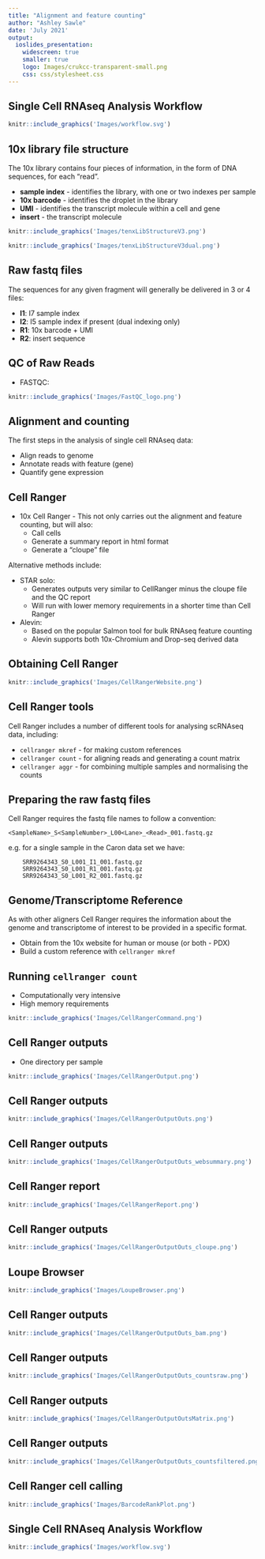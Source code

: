 ```yaml
---
title: "Alignment and feature counting"
author: "Ashley Sawle"
date: 'July 2021'
output:
  ioslides_presentation:
    widescreen: true
    smaller: true
    logo: Images/crukcc-transparent-small.png
    css: css/stylesheet.css
---
```



## Single Cell RNAseq Analysis Workflow

```r
knitr::include_graphics('Images/workflow.svg')
```

## 10x library file structure

The 10x library contains four pieces of information, in the form of DNA sequences,
for each "read".

* **sample index** - identifies the library, with one or two indexes per sample
* **10x barcode** -  identifies the droplet in the library
* **UMI** - identifies the transcript molecule within a cell and gene
* **insert** - the transcript molecule

```r
knitr::include_graphics('Images/tenxLibStructureV3.png')
```

```r
knitr::include_graphics('Images/tenxLibStructureV3dual.png')
```

## Raw fastq files

The sequences for any given fragment will generally be delivered in 3 or 4
files:

* **I1**: I7 sample index
* **I2**: I5 sample index if present (dual indexing only)
* **R1**: 10x barcode + UMI
* **R2**: insert sequence

## QC of Raw Reads

* FASTQC:

```r
knitr::include_graphics('Images/FastQC_logo.png')
```

## Alignment and counting

The first steps in the analysis of single cell RNAseq data:

* Align reads to genome  
* Annotate reads with feature (gene) 
* Quantify gene expression

## Cell Ranger

* 10x Cell Ranger -  This not only carries out the alignment and feature
  counting, but will also:
    * Call cells
    * Generate a summary report in html format
    * Generate a "cloupe" file

Alternative methods include:

* STAR solo:
    * Generates outputs very similar to CellRanger minus the cloupe file and the QC report
    * Will run with lower memory requirements in a shorter time than Cell Ranger
* Alevin:
    * Based on the popular Salmon tool for bulk RNAseq feature counting
    * Alevin supports both 10x-Chromium and Drop-seq derived data

## Obtaining Cell Ranger {#less_space_after_title}

```r
knitr::include_graphics('Images/CellRangerWebsite.png')
```

## Cell Ranger tools

Cell Ranger includes a number of different tools for analysing scRNAseq data,
including:  

* `cellranger mkref` - for making custom references  
* `cellranger count` - for aligning reads and generating a count matrix  
* `cellranger aggr` - for combining multiple samples and normalising the counts

## Preparing the raw fastq files

Cell Ranger requires the fastq file names to follow a convention:

```
<SampleName>_S<SampleNumber>_L00<Lane>_<Read>_001.fastq.gz
```

e.g. for a single sample in the Caron data set we have:

```
    SRR9264343_S0_L001_I1_001.fastq.gz
    SRR9264343_S0_L001_R1_001.fastq.gz
    SRR9264343_S0_L001_R2_001.fastq.gz
```

## Genome/Transcriptome Reference

As with other aligners Cell Ranger requires the information about
the genome and transcriptome of interest to be provided in a specific format.

* Obtain from the 10x website for human or mouse (or both - PDX)
* Build a custom reference with `cellranger mkref`

## Running `cellranger count`

* Computationally very intensive
* High memory requirements

```r
knitr::include_graphics('Images/CellRangerCommand.png')
```


## Cell Ranger outputs

* One directory per sample

```r
knitr::include_graphics('Images/CellRangerOutput.png')
```

## Cell Ranger outputs

```r
knitr::include_graphics('Images/CellRangerOutputOuts.png')
```

## Cell Ranger outputs

```r
knitr::include_graphics('Images/CellRangerOutputOuts_websummary.png')
```

## Cell Ranger report {#less_space_after_title}

```r
knitr::include_graphics('Images/CellRangerReport.png')
```

## Cell Ranger outputs

```r
knitr::include_graphics('Images/CellRangerOutputOuts_cloupe.png')
```

## Loupe Browser {#less_space_after_title}

```r
knitr::include_graphics('Images/LoupeBrowser.png')
```

## Cell Ranger outputs

```r
knitr::include_graphics('Images/CellRangerOutputOuts_bam.png')
```

## Cell Ranger outputs

```r
knitr::include_graphics('Images/CellRangerOutputOuts_countsraw.png')
```

## Cell Ranger outputs

```r
knitr::include_graphics('Images/CellRangerOutputOutsMatrix.png')
```

## Cell Ranger outputs

```r
knitr::include_graphics('Images/CellRangerOutputOuts_countsfiltered.png')
```

## Cell Ranger cell calling {#less_space_after_title}

```r
knitr::include_graphics('Images/BarcodeRankPlot.png')
```

## Single Cell RNAseq Analysis Workflow

```r
knitr::include_graphics('Images/workflow.svg')
```